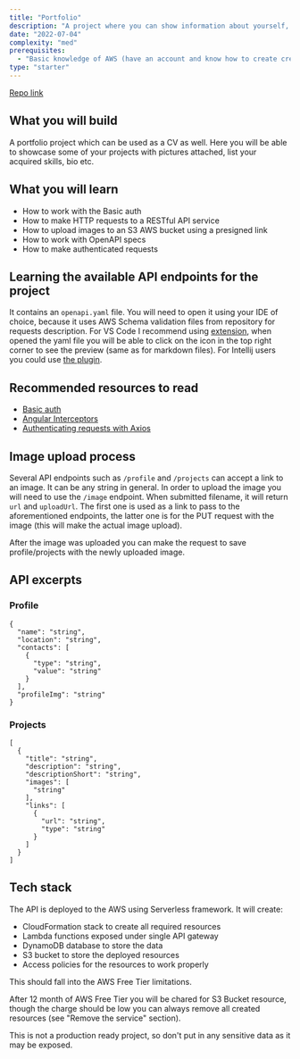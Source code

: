 ```yaml
---
title: "Portfolio"
description: "A project where you can show information about yourself, showcase your projects and use it as a portfolio/CV website. API endpoints require authentication for editing the data. You can list your skills, educations, projects, bio."
date: "2022-07-04"
complexity: "med"
prerequisites:
  - "Basic knowledge of AWS (have an account and know how to create creds for AWS CLI)"
type: "starter"
---
```


[Repo link](https://github.com/gultyaev/aws-profile-go)

## What you will build

A portfolio project which can be used as a CV as well. Here you will be able to showcase some of your projects with pictures attached, list your acquired skills, bio etc.

## What you will learn

- How to work with the Basic auth
- How to make HTTP requests to a RESTful API service
- How to upload images to an S3 AWS bucket using a presigned link
- How to work with OpenAPI specs
- How to make authenticated requests

## Learning the available API endpoints for the project

It contains an `openapi.yaml` file. You will need to open it using your IDE of choice, because it uses AWS Schema validation files from repository for requests description.
For VS Code I recommend using [extension](https://marketplace.visualstudio.com/items?itemName=42Crunch.vscode-openapi), when opened the yaml file you will be able to click
on the icon in the top right corner to see the preview (same as for markdown files).
For Intellij users you could use [the plugin](https://plugins.jetbrains.com/plugin/14394-openapi-specifications).

## Recommended resources to read

- [Basic auth](https://www.twilio.com/docs/glossary/what-is-basic-authentication)
- [Angular Interceptors](https://angular.io/guide/http#setting-default-headers)
- [Authenticating requests with Axios](https://stackoverflow.com/a/47851585/8144405)

## Image upload process

Several API endpoints such as `/profile` and `/projects` can accept a link to an image. It can be any string in general.
In order to upload the image you will need to use the `/image` endpoint. When submitted filename, it will return `url` and `uploadUrl`.
The first one is used as a link to pass to the aforementioned endpoints, the latter one is for the PUT request with the image (this will make the actual image upload).

After the image was uploaded you can make the request to save profile/projects with the newly uploaded image.

## API excerpts

### Profile

```
{
  "name": "string",
  "location": "string",
  "contacts": [
    {
      "type": "string",
      "value": "string"
    }
  ],
  "profileImg": "string"
}
```

### Projects

```
[
  {
    "title": "string",
    "description": "string",
    "descriptionShort": "string",
    "images": [
      "string"
    ],
    "links": [
      {
        "url": "string",
        "type": "string"
      }
    ]
  }
]
```

## Tech stack

The API is deployed to the AWS using Serverless framework. It will create:

- CloudFormation stack to create all required resources
- Lambda functions exposed under single API gateway
- DynamoDB database to store the data
- S3 bucket to store the deployed resources
- Access policies for the resources to work properly

This should fall into the AWS Free Tier limitations.

After 12 month of AWS Free Tier you will be chared for S3 Bucket resource, though the charge should be low you can always remove all created resources (see "Remove the service" section).

This is not a production ready project, so don't put in any sensitive data as it may be exposed.
